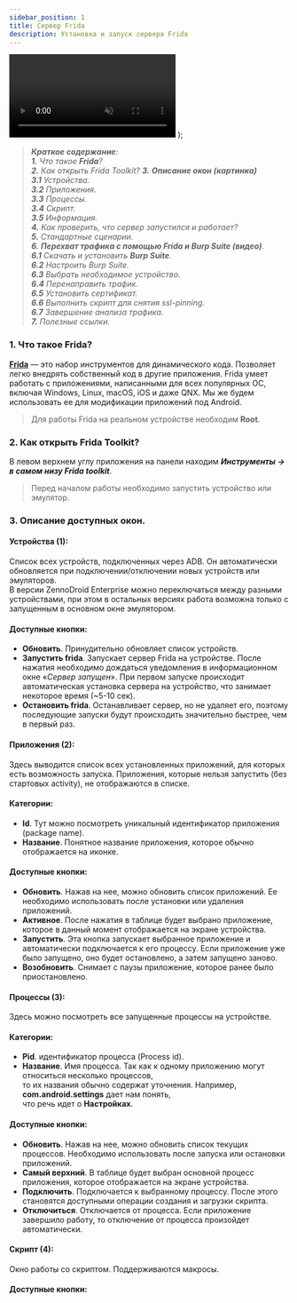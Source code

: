 ```yaml
---
sidebar_position: 1
title: Сервер Frida
description: Установка и запуск сервера Frida
---
```


  <video controls playsInline muted preload="auto" className='docsVideo'>
    <source src={source} type="video/mp4" />
</video>
);  

> ***Краткое содержание**:*  
> ***1.** Что такое **Frida**?  
> **2.** Как открыть Frida Toolkit? 
> **3.** **Описание окон (картинка)**  
> **3.1** Устройства.  
> **3.2** Приложения.   
> **3.3** Процессы.   
> **3.4** Скрипт.      
> **3.5** Информация.  
> **4.** Как проверить, что сервер запустился и работает?   
> **5.** Стандартные сценарии.  
> **6.** **Перехват трафика с помощью Frida и Burp Suite (видео)**.  
> **6.1** Скачать и установить **Burp Suite**.  
> **6.2** Настроить Burp Suite.    
> **6.3** Выбрать необходимое устройство.  
> **6.4** Перенаправить трафик.  
> **6.5** Установить сертификат.  
> **6.6** Выполнить скрипт для снятия ssl-pinning.  
> **6.7** Завершение анализа трафика.  
> **7.** Полезные ссылки.*  

### 1. Что такое Frida?  
[**Frida**](https://frida.re/) — это набор инструментов для динамического кода. Позволяет легко внедрять собственный код в другие приложения. Frida умеет работать с приложениями, написанными для всех популярных ОС, включая Windows, Linux, macOS, iOS и даже QNX. Мы же будем использовать ее для модификации приложений под Android.  
> Для работы Frida на реальном устройстве необходим **Root**.  

### 2. Как открыть Frida Toolkit?  
В левом верхнем углу приложения на панели находим ***Инструменты → в самом низу Frida toolkit***.  
> Перед началом работы необходимо запустить устройство или эмулятор.  

### 3. Описание доступных окон.  
#### Устройства (1):  
Список всех устройств, подключенных через ADB. Он автоматически обновляется при подключении/отключении новых устройств или эмуляторов.  
В версии ZennoDroid Enterprise можно переключаться между разными устройствами, при этом в остальных версиях работа возможна только с запущенным в основном окне эмулятором.  
#### Доступные кнопки:  
- **Обновить**. Принудительно обновляет список устройств.  
- **Запустить frida**. Запускает сервер Frida на устройстве. После нажатия необходимо дождаться уведомления в информационном окне «*Сервер запущен*». При первом запуске происходит автоматическая установка сервера на устройство, что занимает некоторое время (~5-10 сек).  
- **Остановить frida**. Останавливает сервер, но не удаляет его, поэтому последующие запуски будут происходить значительно быстрее, чем в первый раз.  
#### Приложения (2):  
Здесь выводится список всех установленных приложений, для которых есть возможность запуска. Приложения, которые нельзя запустить (без стартовых activity), не отображаются в списке.  
#### Категории:  
-  **Id**. Тут можно посмотреть уникальный идентификатор приложения (package name).  
- **Название**. Понятное название приложения, которое обычно отображается на иконке.  
#### Доступные кнопки:  
- **Обновить**. Нажав на нее, можно обновить список приложений. Ее необходимо использовать после установки или удаления приложений.  
- **Активное**. После нажатия в таблице будет выбрано приложение, которое в данный момент отображается на экране устройства.  
- **Запустить**. Эта кнопка запускает выбранное приложение и автоматически подключается к его процессу. Если приложение уже было запущено, оно будет остановлено, а затем запущено заново.  
- **Возобновить**. Снимает с паузы приложение, которое ранее было приостановлено.  
#### Процессы (3):  
Здесь можно посмотреть все запущенные процессы на устройстве.  
#### Категории:  
- **Pid**. идентификатор процесса (Process id).  
- **Название**. Имя процесса. Так как к одному приложению могут относиться несколько процессов,  
то их названия обычно содержат уточнения. Например, **com.android.settings** дает нам понять,  
что речь идет о **Настройках**.  
#### Доступные кнопки:  
- **Обновить**. Нажав на нее, можно обновить список текущих процессов. Необходимо использовать после запуска или остановки приложений.  
- **Самый верхний**. В таблице будет выбран основной процесс приложения, которое отображается на экране устройства.  
- **Подключить**. Подключается к выбранному процессу. После этого становятся доступными операции создания и загрузки скрипта.  
- **Отключиться**. Отключается от процесса. Если приложение завершило работу, то отключение от процесса произойдет автоматически.  
#### Скрипт (4):  
Окно работы со скриптом. Поддерживаются макросы.  
#### Доступные кнопки: